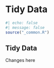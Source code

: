 # Tidy Data {#sec-chapter}

```r
#| echo: false
#| message: false
source("_common.R")
```

## Tidy Data

Changes here